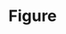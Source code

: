 
<Meta title="Objects/Figure" component={Figure} />

# Figure

<Canvas>
  <Story name="default">
    <Figure
      src={text("src", "https://via.placeholder.com/500x250")}
      alt={text("alt", "Alt")}
      title={text("title", "Title")}
      caption={text("caption", "Caption")}
      centered={boolean("centered", true)}
    />
  </Story>
</Canvas>
